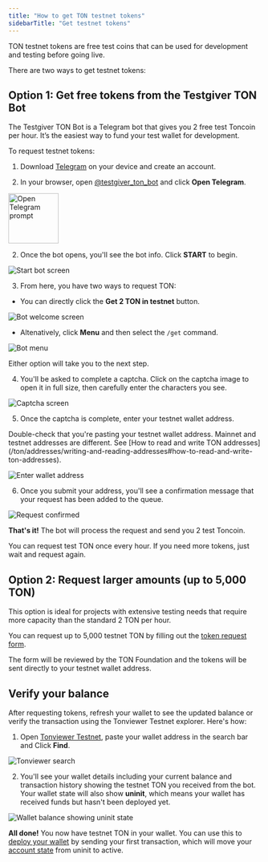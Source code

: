 ```yaml
---
title: "How to get TON testnet tokens"
sidebarTitle: "Get testnet tokens"
---
```



TON testnet tokens are free test coins that can be used for development and testing before going live.

There are two ways to get testnet tokens:

## Option 1: Get free tokens from the Testgiver TON Bot

The Testgiver TON Bot is a Telegram bot that gives you 2 free test Toncoin per hour. It’s the easiest way to fund your test wallet for development.

To request testnet tokens:

1. Download [Telegram](https://telegram.org/) on your device and create an account.

2. In your browser, open [@testgiver\_ton\_bot](https://t.me/testgiver_ton_bot) and click **Open Telegram**.

<Image
  src="/resources/images/fund-wallet/open-telegram-light.png"
  darkSrc="/resources/images/fund-wallet/open-telegram-dark.png"
  height="100"
  alt="Open Telegram prompt"
/>

2. Once the bot opens, you'll see the bot info. Click **START** to begin.

<Image
  src="/resources/images/fund-wallet/start-bot-light.png"
  darkSrc="/resources/images/fund-wallet/start-bot-dark.png"
  alt="Start bot screen"
/>

3. From here, you have two ways to request TON:

- You can directly click the **Get 2 TON in testnet** button.

<Image
  src="/resources/images/fund-wallet/bot-welcome-light.png"
  darkSrc="/resources/images/fund-wallet/bot-welcome-dark.png"
  alt="Bot welcome screen"
/>

- Altenatively, click **Menu** and then select the `/get` command.

<Image
  src="/resources/images/fund-wallet/menu-light.png"
  darkSrc="/resources/images/fund-wallet/menu-dark.png"
  alt="Bot menu"
/>

Either option will take you to the next step.

4. You'll be asked to complete a captcha. Click on the captcha image to open it in full size, then carefully enter the characters you see.

<Image
  src="/resources/images/fund-wallet/captcha-light.png"
  darkSrc="/resources/images/fund-wallet/captcha-dark.png"
  alt="Captcha screen"
/>

5. Once the captcha is complete, enter your testnet wallet address.

<Aside
  type="caution"
>
  Double-check that you're pasting your testnet wallet address. Mainnet and testnet addresses are different. See [How to read and write TON addresses](/ton/addresses/writing-and-reading-addresses#how-to-read-and-write-ton-addresses).
</Aside>

<Image
  src="/resources/images/fund-wallet/enter-address-light.png"
  darkSrc="/resources/images/fund-wallet/enter-address-dark.png"
  alt="Enter wallet address"
/>

6. Once you submit your address, you'll see a confirmation message that your request has been added to the queue.

<Image
  src="/resources/images/fund-wallet/request-confirmed-light.png"
  darkSrc="/resources/images/fund-wallet/request-confirmed-dark.png"
  alt="Request confirmed"
/>

**That's it!** The bot will process the request and send you 2 test Toncoin.

<Aside type="note">You can request test TON once every hour. If you need more tokens, just wait and request again.</Aside>

## Option 2: Request larger amounts (up to 5,000 TON)

This option is ideal for projects with extensive testing needs that require more capacity than the standard 2 TON per hour.

You can request up to 5,000 testnet TON by filling out the [token request form](https://builders.ton.org/profile/projects/new?applicationSlug=testnet-form).

The form will be reviewed by the TON Foundation and the tokens will be sent directly to your testnet wallet address.

## Verify your balance

After requesting tokens, refresh your wallet to see the updated balance or verify the transaction using the Tonviewer Testnet explorer. Here's how: 

1. Open [Tonviewer Testnet](https://testnet.tonviewer.com/), paste your wallet address in the search bar and Click **Find**.

<Image
  src="/resources/images/fund-wallet/tonviewer-light.png"
  darkSrc="/resources/images/fund-wallet/tonviewer-dark.png"
  alt="Tonviewer search"
/>

2. You'll see your wallet details including your current balance and transaction history showing the testnet TON you received from the bot. Your wallet state will also show **uninit**, which means your wallet has received funds but hasn't been deployed yet.

<Image
  src="/resources/images/fund-wallet/account-uninit-light.png"
  darkSrc="/resources/images/fund-wallet/account-uninit-dark.png"
  alt="Wallet balance showing uninit state"
/>

**All done!** You now have testnet TON in your wallet. You can use this to [deploy your wallet](/wallet-apps/overview) by sending your first transaction, which will move your [account state](/ton/statuses#status-variety) from uninit to active.